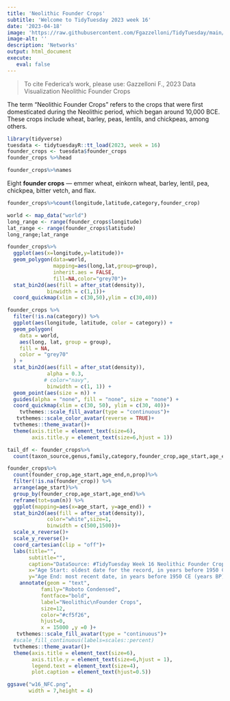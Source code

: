 ```yaml
---
title: 'Neolithic Founder Crops'
subtitle: 'Welcome to TidyTuesday 2023 week 16'
date: '2023-04-18'
image: 'https://raw.githubusercontent.com/Fgazzelloni/TidyTuesday/main/data/2023/w16_NFC/w16_NFC.png'
image-alt: ''
description: 'Networks'
output: html_document
execute: 
   eval: false
---
```


> To cite Federica's work, please use: Gazzelloni F., 2023 Data Visualization Neolithic Founder Crops 


The term "Neolithic Founder Crops" refers to the crops that were first domesticated during the Neolithic period, which began around 10,000 BCE. These crops include wheat, barley, peas, lentils, and chickpeas, among others. 



```r
library(tidyverse)
tuesdata <- tidytuesdayR::tt_load(2023, week = 16)
founder_crops <- tuesdata$founder_crops
founder_crops %>%head
```


```r
founder_crops%>%names
```

Eight **founder crops** — emmer wheat, einkorn wheat, barley, lentil, pea, chickpea, bitter vetch, and flax.
```r
founder_crops%>%count(longitude,latitude,category,founder_crop)
```


```r
world <- map_data("world")
long_range <- range(founder_crops$longitude)
lat_range <- range(founder_crops$latitude)
long_range;lat_range
```

```r
founder_crops%>%
  ggplot(aes(x=longitude,y=latitude))+
  geom_polygon(data=world,
               mapping=aes(long,lat,group=group),
               inherit.aes = FALSE,
               fill=NA,color="grey70")+
  stat_bin2d(aes(fill = after_stat(density)),
             binwidth = c(1,1))+
  coord_quickmap(xlim = c(30,50),ylim = c(30,40))
```


```r
founder_crops %>%
  filter(!is.na(category)) %>%
  ggplot(aes(longitude, latitude, color = category)) +
  geom_polygon(
    data = world,
    aes(long, lat, group = group),
    fill = NA,
    color = "grey70"
  ) +
  stat_bin2d(aes(fill = after_stat(density)),
             alpha = 0.3,
            # color="navy",
             binwidth = c(1, 1)) +
  geom_point(aes(size = n)) +
  guides(alpha = "none", fill = "none", size = "none") +
  coord_quickmap(xlim = c(30, 50), ylim = c(30, 40))+
    tvthemes::scale_fill_avatar(type = "continuous")+
   tvthemes::scale_color_avatar(reverse = TRUE)+
  tvthemes::theme_avatar()+
  theme(axis.title = element_text(size=6),
        axis.title.y = element_text(size=6,hjust = 1))
```



```r
tail_df <- founder_crops%>%
  count(taxon_source,genus,family,category,founder_crop,age_start,age_end,n,prop)
```

```r
founder_crops%>%
  count(founder_crop,age_start,age_end,n,prop)%>%
  filter(!is.na(founder_crop)) %>%
  arrange(age_start)%>%
  group_by(founder_crop,age_start,age_end)%>%
  reframe(tot=sum(n)) %>%
  ggplot(mapping=aes(x=age_start, y=age_end)) +
  stat_bin2d(aes(fill = after_stat(density)),
             color="white",size=1,
             binwidth = c(500,1500))+
  scale_x_reverse()+
  scale_y_reverse()+
  coord_cartesian(clip = "off")+
  labs(title="",
       subtitle="",
       caption="DataSource: #TidyTuesday Week 16 Neolithic Founder Crops\n#30DayChartChallenge Day23 Tiles | DataViz: Federica Gazzelloni",
       x="Age Start: oldest date for the record, in years before 1950 CE (years BP)",
       y="Age End: most recent date, in years before 1950 CE (years BP)")+
    annotate(geom = "text",
           family="Roboto Condensed",
           fontface="bold",
           label="Neolithic\nFounder Crops",
           size=12,
           color="#cf5f26",
           hjust=0,
           x = 15000 ,y =0 )+
   tvthemes::scale_fill_avatar(type = "continuous")+
  #scale_fill_continuous(labels=scales::percent)
  tvthemes::theme_avatar()+
  theme(axis.title = element_text(size=6),
        axis.title.y = element_text(size=6,hjust = 1),
        legend.text = element_text(size=4),
        plot.caption = element_text(hjust=0.5))
```


```r
ggsave("w16_NFC.png",
       width = 7,height = 4)
```

